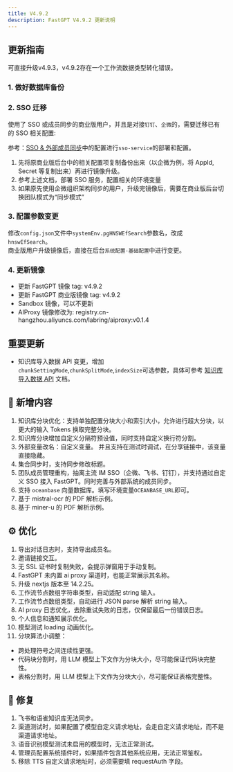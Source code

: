 ```yaml
---
title: V4.9.2
description: FastGPT V4.9.2 更新说明
---
```


## 更新指南

可直接升级v4.9.3，v4.9.2存在一个工作流数据类型转化错误。

### 1. 做好数据库备份

### 2. SSO 迁移

使用了 SSO 或成员同步的商业版用户，并且是对接`钉钉`、`企微`的，需要迁移已有的 SSO 相关配置:

参考：[SSO & 外部成员同步](/docs/introduction/guide/admin/sso)中的配置进行`sso-service`的部署和配置。

1. 先将原商业版后台中的相关配置项复制备份出来（以企微为例，将 AppId, Secret 等复制出来）再进行镜像升级。
2. 参考上述文档，部署 SSO 服务，配置相关的环境变量
3. 如果原先使用企微组织架构同步的用户，升级完镜像后，需要在商业版后台切换团队模式为“同步模式”

### 3. 配置参数变更

修改`config.json`文件中`systemEnv.pgHNSWEfSearch`参数名，改成`hnswEfSearch`。  
商业版用户升级镜像后，直接在后台`系统配置-基础配置`中进行变更。

### 4. 更新镜像

- 更新 FastGPT 镜像 tag: v4.9.2
- 更新 FastGPT 商业版镜像 tag: v4.9.2
- Sandbox 镜像，可以不更新
- AIProxy 镜像修改为: registry.cn-hangzhou.aliyuncs.com/labring/aiproxy:v0.1.4

## 重要更新

- 知识库导入数据 API 变更，增加`chunkSettingMode`,`chunkSplitMode`,`indexSize`可选参数，具体可参考 [知识库导入数据 API](/docs/introduction/development/openapi/dataset) 文档。

## 🚀 新增内容

1. 知识库分块优化：支持单独配置分块大小和索引大小，允许进行超大分块，以更大的输入 Tokens 换取完整分块。
2. 知识库分块增加自定义分隔符预设值，同时支持自定义换行符分割。
3. 外部变量改名：自定义变量。 并且支持在测试时调试，在分享链接中，该变量直接隐藏。
4. 集合同步时，支持同步修改标题。
5. 团队成员管理重构，抽离主流 IM SSO（企微、飞书、钉钉），并支持通过自定义 SSO 接入 FastGPT。同时完善与外部系统的成员同步。
6. 支持 `oceanbase` 向量数据库。填写环境变量`OCEANBASE_URL`即可。
7. 基于 mistral-ocr 的 PDF 解析示例。
8. 基于 miner-u 的 PDF 解析示例。

## ⚙️ 优化

1. 导出对话日志时，支持导出成员名。
2. 邀请链接交互。
3. 无 SSL 证书时复制失败，会提示弹窗用于手动复制。
4. FastGPT 未内置 ai proxy 渠道时，也能正常展示其名称。
5. 升级 nextjs 版本至 14.2.25。
6. 工作流节点数组字符串类型，自动适配 string 输入。
7. 工作流节点数组类型，自动进行 JSON parse 解析 string 输入。
8. AI proxy 日志优化，去除重试失败的日志，仅保留最后一份错误日志。
9. 个人信息和通知展示优化。
10. 模型测试 loading 动画优化。
11. 分块算法小调整：

- 跨处理符号之间连续性更强。
- 代码块分割时，用 LLM 模型上下文作为分块大小，尽可能保证代码块完整性。
- 表格分割时，用 LLM 模型上下文作为分块大小，尽可能保证表格完整性。

## 🐛 修复

1. 飞书和语雀知识库无法同步。
2. 渠道测试时，如果配置了模型自定义请求地址，会走自定义请求地址，而不是渠道请求地址。
3. 语音识别模型测试未启用的模型时，无法正常测试。
4. 管理员配置系统插件时，如果插件包含其他系统应用，无法正常鉴权。
5. 移除 TTS 自定义请求地址时，必须需要填 requestAuth 字段。
